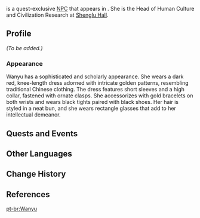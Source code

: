 {{Meta
<!-- REMOVE THIS TEMPLATE AFTER ADDING MISSING INFO -->
|missing_NPC_profile  = yes
}}
{{Character Infobox
|type             = Quest NPC
|image            = NPC Wanyu.png
|region           = Liyue
|location         = Liyue
|affiliation      = Shenglu Hall
|title            = Researcher
|voiceEN          = [https://www.marissalenti.com/ Marissa Lenti]<ref name="Marissa Lenti">Twitter: [https://twitter.com/MarissaLenti/status/1387579746033172484 EN VA Self Announcement]</ref>
}}
{{Lang|'''Wanyu'''|zh=琬玉|zh_rm=Wǎnyù}} is a quest-exclusive [[NPC]] that appears in {{Quest|No Mere Stone}}. She is the Head of Human Culture and Civilization Research at [[Shenglu Hall]].
<!--
==Location==
<gallery>
NPC Location Wanyu.png|Wanyu's location
NPC Location Wanyu Context.png|Additional context
</gallery>
-->
==Profile==
<!-- detailed story/lore information goes here -->
''(To be added.)''

===Appearance===
Wanyu has a sophisticated and scholarly appearance. She wears a dark red, knee-length dress adorned with intricate golden patterns, resembling traditional Chinese clothing. The dress features short sleeves and a high collar, fastened with ornate clasps. She accessorizes with gold bracelets on both wrists and wears black tights paired with black shoes. Her hair is styled in a neat bun, and she wears rectangle glasses that add to her intellectual demeanor.

==Quests and Events==
{{Quests and Events}}

==Other Languages==
{{Other Languages
|default_hidden = 1
|en      = Wanyu
|zhs     = 琬玉
|zhs_rm  = Wǎnyù
|zht     = 琬玉
|zht_rm  = Wǎnyù
|ja      = 琬玉
|ja_rm   = Engyoku<ref>{{Ref/Quest|Shifting Earth and Lost Threads Come to Light}}</ref>
|ko      = //완옥//
|es      = Wanyu
|fr      = Wanyu
|ru      = Вань Юй
|th      = Wanyu
|vi      = Wanyu
|de      = Wanyu
|id      = Wanyu
|pt      = Wanyu
|tr      = Wanyu
|it      = Wanyu
}}

==Change History==
{{Change History|1.5}}

==References==
{{Reflist}}

[[pt-br:Wanyu]]